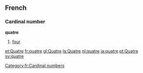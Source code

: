 ==French==
===Cardinal number===
'''quatre'''
#[[four]]

[[et:Quatre]]
[[fr:quatre]]
[[gl:Quatre]]
[[la:Quatre]]
[[nl:quatre]]
[[ja:quatre]]
[[pt:Quatre]]
[[sv:quatre]]
[[Category:fr:Cardinal numbers]]